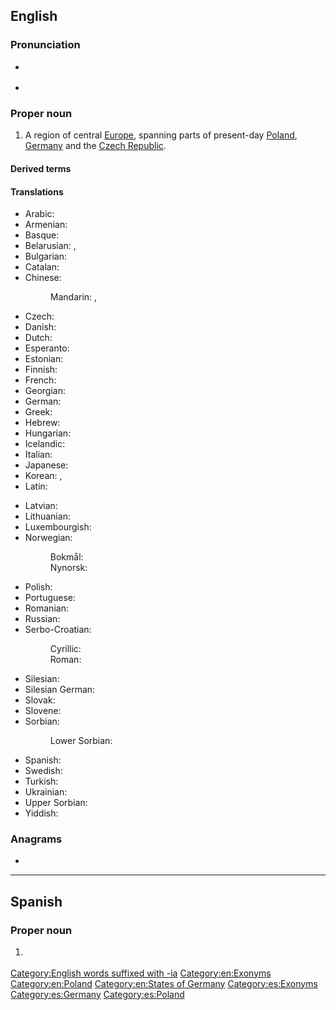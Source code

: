 {{also|silesia|Silésia}}
==English==
{{wikipedia}}

===Pronunciation===
* {{a|RP}} {{IPA|/saɪˈliːʃə/|lang=en}}
* {{a|US}} {{IPA|/saɪˈliʒə/|lang=en}}

===Proper noun===
{{en-proper noun}}

# A region of central [[Europe]], spanning parts of present-day [[Poland]], [[Germany]] and the [[Czech Republic]].

====Derived terms====
{{der2|lang=en
|Silesian
|sleazy
|sleaze
|Upper Silesia}}

====Translations====
{{trans-top|region}}
* Arabic: {{t|ar|سِيلِيزْيَا|f|tr=silīzyā}}
* Armenian: {{t|hy|Սիլեզիա}}
* Basque: {{t|eu|Silesia}}
* Belarusian: {{t|be|Сіле́зія|f|sc=Cyrl}}, {{t|be|Шлёнск|m|sc=Cyrl}}
* Bulgarian: {{t|bg| Силезия|f|alt=Силезия}}
* Catalan: {{t|ca|Silèsia|f}}
* Chinese:
*: Mandarin: {{t+|cmn|西里西亞|sc=Hani}}, {{t+|cmn|西里西亚|tr=Xīlǐxīyà|sc=Hani}}
* Czech: {{t+|cs|Slezsko|n}}
* Danish: {{t|da|Schlesien}}
* Dutch: {{t+|nl|Silezië}}
* Esperanto: {{t|eo|Silezio}}
* Estonian: {{t|et|Sileesia}}
* Finnish: {{t+|fi|Sleesia}}
* French: {{t+|fr|Silésie|f}}
* Georgian: {{t|ka|სილეზია}}
* German: {{t+|de|Schlesien|n}}
* Greek: {{t|el|Σιλεσία}}
* Hebrew: {{t|he|שלזיה|sc=Hebr}}
* Hungarian: {{t+|hu|Szilézia}}
* Icelandic: {{t|is|Slésía|f}}
* Italian: {{t+|it|Slesia|f}}
* Japanese: {{t|ja|シレジア|tr=Shirejia|sc=Jpan}}
* Korean: {{t|ko|슐롱스크|tr=Syullongseukeu|sc=Kore}}, {{t|ko|실레지아|tr=Sillejia|sc=Kore}}
* Latin: {{t+|la|Silesia|f}}
{{trans-mid}}
* Latvian: {{t|lv|Silēzija|f}}
* Lithuanian: {{t|lt|Silezija|f}}
* Luxembourgish: {{t|lb|Schlesien}}
* Norwegian:
*: Bokmål: {{t|nb|Schlesien|n}}
*: Nynorsk: {{t|nn|Schlesien|n}}
* Polish: {{t+|pl|Śląsk|m}}
* Portuguese: {{t|pt|Silésia|f}}
* Romanian: {{t|ro|Silezia|f}}
* Russian: {{t|ru|Силе́зия|f}}
* Serbo-Croatian:
*: Cyrillic: {{t|sh|Шлеска}}
*: Roman: {{t+|sh|Šleska}}
* Silesian: {{t|szl|Ślůnsk}}
* Silesian German: {{t|sli|Schläsing}}
* Slovak: {{t|sk|Sliezsko|n}}
* Slovene: {{t|sl|Šlesija|f}}
* Sorbian:
*: Lower Sorbian: {{t|dsb|Šlazyńska}}
* Spanish: {{t|es|Silesia|f}}
* Swedish: {{t+|sv|Schlesien}}
* Turkish: {{t|tr|Silezya}}
* Ukrainian: {{t|uk|Сілезія}}
* Upper Sorbian: {{t|hsb|Šleska}}
* Yiddish: {{t|yi|שלעסינג|n|sc=Hebr}}
{{trans-bottom}}

===Anagrams===
* {{anagrams|en|liaises}}

[[Category:English words suffixed with -ia]]
[[Category:en:Exonyms]]
[[Category:en:Poland]]
[[Category:en:States of Germany‎]]

----

==Spanish==
{{wikipedia|lang=es}}

===Proper noun===
{{es-proper noun|f}}

# {{l|en|Silesia}} {{gloss|region}}

[[Category:es:Exonyms]]
[[Category:es:Germany]]
[[Category:es:Poland]]
